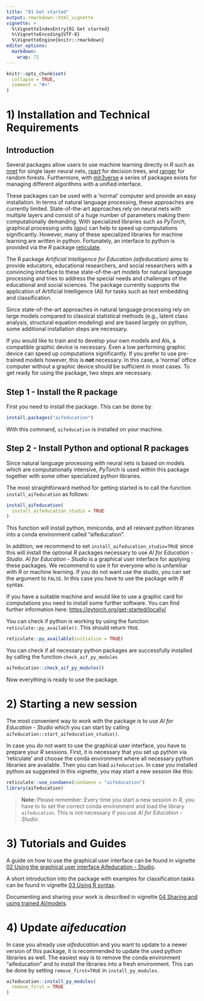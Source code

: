```yaml
---
title: "01 Get started"
output: rmarkdown::html_vignette
vignette: >
  %\VignetteIndexEntry{01 Get started}
  %\VignetteEncoding{UTF-8}
  %\VignetteEngine{knitr::rmarkdown}
editor_options: 
  markdown: 
    wrap: 72
---
```


```r
knitr::opts_chunk$set(
  collapse = TRUE,
  comment = "#>"
)
```

# 1) Installation and Technical Requirements

## Introduction

Several packages allow users to use machine learning directly in *R*
such as [nnet](https://cran.r-project.org/package=nnet) for single layer
neural nets, [rpart](https://CRAN.R-project.org/package=rpart) for
decision trees, and [ranger](https://CRAN.R-project.org/package=ranger)
for random forests. Furthermore, with
[mlr3verse](https://CRAN.R-project.org/package=mlr3verse) a series of
packages exists for managing different algorithms with a unified
interface.

These packages can be used with a 'normal' computer and provide an easy
installation. In terms of natural language processing, these approaches
are currently limited. State-of-the-art approaches rely on neural nets
with multiple layers and consist of a huge number of parameters making
them computationally demanding. With specialized libraries such as
*PyTorch*, graphical processing units (gpu)
can help to speed up computations significantly. However, many of these
specialized libraries for machine learning are written in python.
Fortunately, an interface to python is provided via the *R* package
[reticulate](https://cran.r-project.org/package=reticulate).

The R package *Artificial Intelligence for Education (aifeducation)*
aims to provide educators, educational researchers, and social
researchers with a convincing interface to these state-of-the-art models
for natural language processing and tries to address the special needs
and challenges of the educational and social sciences. The package
currently supports the application of Artificial Intelligence (AI) for
tasks such as text embedding and classification.

Since state-of-the-art approaches in natural language processing rely on
large models compared to classical statistical methods (e.g., latent
class analysis, structural equation modeling) and are based largely on
python, some additional installation steps are necessary.

If you would like to train and to develop your own models and AIs, a
compatible graphic device is necessary. Even a low performing graphic
device can speed up computations significantly. If you prefer to use
pre-trained models however, this is **not** necessary. In this case, a
'normal' office computer without a graphic device should be sufficient
in most cases. To get ready for using the package, two steps are
necessary.

## Step 1 - Install the R package

First you need to install the package. This can be done by:

```r
install.packages("aifeducation")
```

With this command, `aifeducation` is installed on your machine.

## Step 2 - Install Python and optional R packages

Since natural language processing with neural nets is based on models
which are computationally intensive, *PyTorch* is used within this
package together with some other specialized python libraries.

The most straightforward method for getting started is to call the
function `install_aifeducation` as follows:

```r
install_aifeducation(
  install_aifeducation_studio = TRUE
)
```

This function will install python, miniconda, and all relevant python
libraries into a conda environment called "aifeducation".

In addition, we recommend to set `install_aifeducation_studio=TRUE`
since this will install the optional *R* packages necessary to use *AI
for Education - Studio*. *AI for Education - Studio* is a graphical user
interface for applying these packages. We recommend to use it for
everyone who is unfamiliar with *R* or machine learning. If you do not
want use the studio, you can set the argument to `FALSE`. In this case
you have to use the package with *R* syntax.

If you have a suitable machine and would like to use a graphic card for
computations you need to install some further software. You can find
further information here: <https://pytorch.org/get-started/locally/>

You can check if python is working by using the function
`reticulate::py_available()`. This should return `TRUE`.

```r
reticulate::py_available(initialize = TRUE)
```

You can check if all necessary python packages are successfully
installed by calling the function `check_aif_py_modules`

```r
aifeducation::check_aif_py_modules()
```

Now everything is ready to use the package.

# 2) Starting a new session

The most convenient way to work with the package is to use *AI for
Education - Studio* which you can start by calling
`aifeducation::start_aifeducation_studio()`.

In case you do not want to use the graphical user interface, you have to
prepare your *R* sessions. First, it is necessary that you set up python
via 'reticulate' and choose the conda environment where all necessary
python libraries are available. Then you can load `aifeducation`. In
case you installed python as suggested in this vignette, you may start a
new session like this:

```r
reticulate::use_condaenv(condaenv = "aifeducation")
library(aifeducation)
```

> **Note:** Please remember: Every time you start a new session in *R,*
> you have to to set the correct conda environment and load the library
> `aifeducation`. This is not necessary if you use *AI for Education -
> Studio*.

# 3) Tutorials and Guides

A guide on how to use the graphical user interface can be found in
vignette [02 Using the graphical user interface Aifeducation -
Studio](https://fberding.github.io/aifeducation/articles/gui_aife_studio.html).

A short introduction into the package with examples for classification
tasks can be found in vignette [03 Using R
syntax](https://fberding.github.io/aifeducation/articles/classification_tasks.html).

Documenting and sharing your work is described in vignette [04 Sharing
and using trained AI/models](https://fberding.github.io/aifeducation/articles/sharing_and_publishing.html).

# 4) Update *aifeducation*

In case you already use *aifeducation* and you want to update to a newer
version of this package, it is recommended to update the used python
libraries as well. The easiest way is to remove the conda environment
"aifeducation" and to install the libraries into a fresh environment.
This can be done by setting `remove_first=TRUE` in `install_py_modules`.

```r
aifeducation::install_py_modules(
  remove_first = TRUE
)
```
